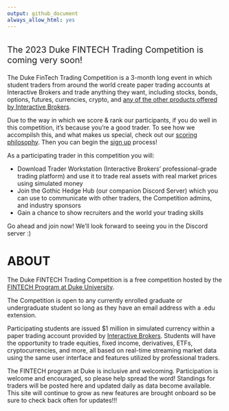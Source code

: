 ```yaml
---
output: github_document
always_allow_html: yes
---
```

```r

```

<p style = "font-size:20px;">The 2023 Duke FINTECH Trading Competition is coming
very soon!</p>

The Duke FinTech Trading Competition is a 3-month long event in which student
traders from around the world create paper trading accounts at Interactive 
Brokers and trade anything they want, including stocks, bonds, options, futures,
currencies, crypto, and [any of the other products offered by Interactive 
Brokers](https://www.interactivebrokers.com/en/trading/products-invest-prod.php).

Due to the way in which we score & rank our participants, if you do well in this competition, it's because you're a good trader. To see how we accompilsh this, 
and what makes us special, check out our [scoring philosophy](https://gothic-hedge-society.github.io/fintech.trading.competition/articles/Scoring.html). Then you can begin the [sign up](https://gothic-hedge-society.github.io/fintech.trading.competition/articles/sign_up.html) process!

As a participating trader in this competition you will:

  - Download Trader Workstation (Interactive Brokers' professional-grade trading
    platform) and use it to trade real assets with real market prices using 
    simulated money
  - Join the Gothic Hedge Hub (our companion Discord Server) which you can use 
    to communicate with other traders, the Competition admins, and industry 
    sponsors
  - Gain a chance to show recruiters and the world your trading skills
  
Go ahead and join now! We'll look forward to seeing you in the Discord server :)

# ABOUT
The Duke FINTECH Trading Competition is a free competition hosted by the [FINTECH Program at Duke University](https://fintech.meng.duke.edu/).

The Competition is open to any currently enrolled graduate or undergraduate
student so long as they have an email address with a .edu extension. 

Participating students are issued $1 million in simulated currency within a
paper trading account provided by [Interactive Brokers](https://www.interactivebrokers.com/en/index.php?f=1338&gclid=CjwKCAjw6fCCBhBNEiwAem5SO84OkMDwq8mlx6lCjOmAmCNDUaLbhxtQuFSUlozy6iLEZtmsve2w-hoCQ9sQAvD_BwE).
Students will have the opportunity to trade equities, fixed income, derivatives,
ETFs, cryptocurrencies, and more, all based on real-time streaming market data
using the same user interface and features utilized by professional traders.

The FINTECH program at Duke is inclusive and welcoming. Participation is welcome
and encouraged, so please help spread the word! Standings for traders will be posted here and updated daily as data become available. This site will continue to grow as 
new features are brought onboard so be sure to check back often for updates!!!
